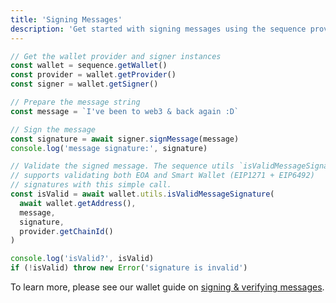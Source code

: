 ```yaml
---
title: 'Signing Messages'
description: 'Get started with signing messages using the sequence provider'
---
```



```ts
// Get the wallet provider and signer instances
const wallet = sequence.getWallet()
const provider = wallet.getProvider()
const signer = wallet.getSigner()

// Prepare the message string
const message = `I've been to web3 & back again :D`

// Sign the message
const signature = await signer.signMessage(message)
console.log('message signature:', signature)

// Validate the signed message. The sequence utils `isValidMessageSignature` method
// supports validating both EOA and Smart Wallet (EIP1271 + EIP6492)
// signatures with this simple call.
const isValid = await wallet.utils.isValidMessageSignature(
  await wallet.getAddress(),
  message,
  signature,
  provider.getChainId()
)

console.log('isValid?', isValid)
if (!isValid) throw new Error('signature is invalid')
```

To learn more, please see our wallet guide on [signing & verifying messages](/wallet/guides/sign-message).

